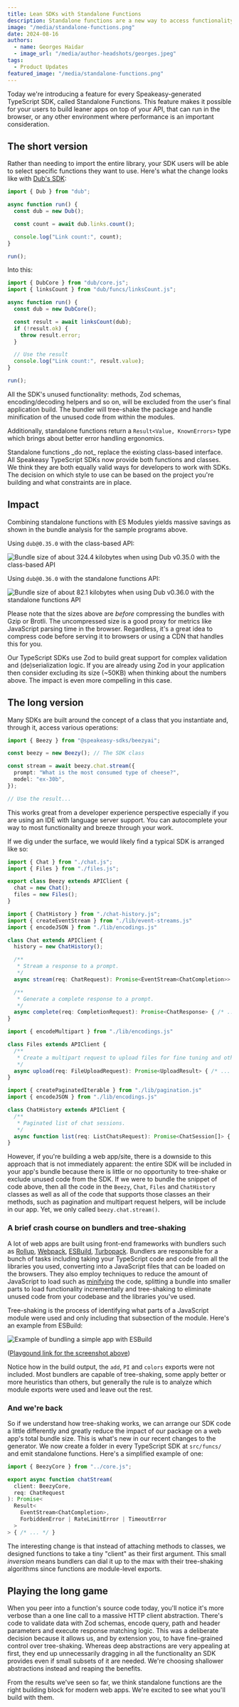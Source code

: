 ```yaml
---
title: Lean SDKs with Standalone Functions
description: Standalone functions are a new way to access functionality in an SDK while maintaining smaller bundle sizes.
image: "/media/standalone-functions.png"
date: 2024-08-16
authors:
  - name: Georges Haidar
  - image_url: "/media/author-headshots/georges.jpeg"
tags:
  - Product Updates
featured_image: "/media/standalone-functions.png"
---
```



Today we're introducing a feature for every Speakeasy-generated TypeScript SDK,
called Standalone Functions. This feature makes it possible for your users to
build leaner apps on top of your API, that can run in the browser, or any other
environment where performance is an important consideration.

## The short version

Rather than needing to import the entire library, your SDK users will be able to
select specific functions they want to use. Here's what the change looks like
with [Dub's SDK](https://dub.co/):

```ts
import { Dub } from "dub";

async function run() {
  const dub = new Dub();

  const count = await dub.links.count();

  console.log("Link count:", count);
}

run();
```

Into this:

```ts
import { DubCore } from "dub/core.js";
import { linksCount } from "dub/funcs/linksCount.js";

async function run() {
  const dub = new DubCore();

  const result = await linksCount(dub);
  if (!result.ok) {
    throw result.error;
  }

  // Use the result
  console.log("Link count:", result.value);
}

run();
```

All the SDK's unused functionality: methods, Zod schemas, encoding/decoding
helpers and so on, will be excluded from the user's final application build. The
bundler will tree-shake the package and handle minification of the unused code
from within the modules.

Additionally, standalone functions return a `Result<Value, KnownErrors>` type
which brings about better error handling ergonomics.

<Callout title="Note" variant="info">
  Standalone functions _do not_ replace the existing class-based interface. All
  Speakeasy TypeScript SDKs now provide both functions and classes. We think
  they are both equally valid ways for developers to work with SDKs. The
  decision on which style to use can be based on the project you're building and
  what constraints are in place.
</Callout>

## Impact

Combining standalone functions with ES Modules yields massive savings as shown
in the bundle analysis for the sample programs above.

Using `dub@0.35.0` with the class-based API:

![Bundle size of about 324.4 kilobytes when using Dub v0.35.0 with the class-based API](/media/dub-0.35.0-impact.jpeg)

Using `dub@0.36.0` with the standalone functions API:

![Bundle size of about 82.1 kilobytes when using Dub v0.36.0 with the standalone functions API](/media/dub-0.36.0-impact.jpeg)

Please note that the sizes above are _before_ compressing the bundles with Gzip
or Brotli. The uncompressed size is a good proxy for metrics like JavaScript
parsing time in the browser. Regardless, it's a great idea to compress code
before serving it to browsers or using a CDN that handles this for you.

<Callout title="Note" variant="info">
  Our TypeScript SDKs use Zod to build great support for complex validation and
  (de)serialization logic. If you are already using Zod in your application then
  consider excluding its size (~50KB) when thinking about the numbers above. The
  impact is even more compelling in this case.
</Callout>

## The long version

Many SDKs are built around the concept of a class that you instantiate and,
through it, access various operations:

```ts
import { Beezy } from "@speakeasy-sdks/beezyai";

const beezy = new Beezy(); // The SDK class

const stream = await beezy.chat.stream({
  prompt: "What is the most consumed type of cheese?",
  model: "ex-30b",
});

// Use the result...
```

This works great from a developer experience perspective especially if you are
using an IDE with language server support. You can autocomplete your way to most
functionality and breeze through your work.

If we dig under the surface, we would likely find a typical SDK is arranged like
so:

<div style={{ height: 440 }}>
  <CodeWithTabs>

```typescript !!tabs src/index.ts
import { Chat } from "./chat.js";
import { Files } from "./files.js";

export class Beezy extends APIClient {
  chat = new Chat();
  files = new Files();
}
```

```typescript !!tabs src/chat.ts
import { ChatHistory } from "./chat-history.js";
import { createEventStream } from "./lib/event-streams.js"
import { encodeJSON } from "./lib/encodings.js"

class Chat extends APIClient {
  history = new ChatHistory();

  /**
   * Stream a response to a prompt.
   */
  async stream(req: ChatRequest): Promise<EventStream<ChatCompletion>> { /* ... */ }

  /**
   * Generate a complete response to a prompt.
   */
  async complete(req: CompletionRequest): Promise<ChatResponse> { /* ... */ }
}
```

```typescript !!tabs src/files.ts
import { encodeMultipart } from "./lib/encodings.js"

class Files extends APIClient {
  /**
   * Create a multipart request to upload files for fine tuning and other jobs.
   */
  async upload(req: FileUploadRequest): Promise<UploadResult> { /* ... */ }
}
```

```typescript !!tabs src/chat-history.ts
import { createPaginatedIterable } from "./lib/pagination.js"
import { encodeJSON } from "./lib/encodings.js"

class ChatHistory extends APIClient {
  /**
   * Paginated list of chat sessions.
   */
  async function list(req: ListChatsRequest): Promise<ChatSession[]> { /* ... */ }
}
```

  </CodeWithTabs>
</div>

However, if you're building a web app/site, there is a downside to this approach
that is not immediately apparent: the entire SDK will be included in your app's
bundle because there is little or no opportunity to tree-shake or exclude unused
code from the SDK. If we were to bundle the snippet of code above, then all the
code in the `Beezy`, `Chat`, `Files` and `ChatHistory` classes as well as all of
the code that supports those classes an their methods, such as pagination and
multipart request helpers, will be include in our app. Yet, we only called
`beezy.chat.stream()`.

### A brief crash course on bundlers and tree-shaking

A lot of web apps are built using front-end frameworks with bundlers such as
[Rollup][rollup], [Webpack][webpack], [ESBuild][esbuild],
[Turbopack][turbopack]. Bundlers are responsible for a bunch of tasks including
taking your TypeScript code and code from all the libraries you used, converting
into a JavaScript files that can be loaded on the browsers. They also employ
techniques to reduce the amount of JavaScript to load such as
[minifying][zod-minify] the code, splitting a bundle into smaller parts to load
functionality incrementally and tree-shaking to eliminate unused code from your
codebase and the libraries you've used.

[rollup]: https://rollupjs.org/
[webpack]: https://webpack.js.org/
[esbuild]: https://esbuild.github.io/
[turbopack]: https://turbo.build/pack/docs
[zod-minify]: /post/writing-zod-code-that-minifies

Tree-shaking is the process of identifying what parts of a JavaScript module
were used and only including that subsection of the module. Here's an example
from ESBuild:

![Example of bundling a simple app with ESBuild](/media/esbuild-bundle-example.jpeg)

([Playgound link for the screenshot above][esbuild-playground])

[esbuild-playground]: https://esbuild.github.io/try/#YgAwLjIzLjAALS1idW5kbGUgLS1mb3JtYXQ9ZXNtAGUAZW50cnkuanMAaW1wb3J0IHsgZ3JlZXQgfSBmcm9tICIuL21vZHVsZS1hLmpzIjsKCmNvbnNvbGUubG9nKGdyZWV0KCJHZW9yZ2VzIikpOwAAbW9kdWxlLWEuanMAZXhwb3J0IGZ1bmN0aW9uIGdyZWV0KG5hbWUpIHsKICByZXR1cm4gYEhlbGxvLCAke25hbWV9IWA7Cn0KCmV4cG9ydCBmdW5jdGlvbiBhZGQoYSwgYikgewogIHJldHVybiBhICsgYjsKfQoKZXhwb3J0IGNvbnN0IFBJID0gMy4xNDsKCmV4cG9ydCBjb25zdCBjb2xvcnMgPSB7CiAgcmVkOiAiI2ZmMDAwMCIsCiAgZ3JlZW46ICIjMDBmZjAwIiwKICBibHVlOiAiIzAwMDBmZiIsCn07

Notice how in the build output, the `add`, `PI` and `colors` exports were not
included. Most bundlers are capable of tree-shaking, some apply better or more
heuristics than others, but generally the rule is to analyze which module
exports were used and leave out the rest.

### And we're back

So if we understand how tree-shaking works, we can arrange our SDK code a little
differently and greatly reduce the impact of our package on a web app's total
bundle size. This is what's new in our recent changes to the generator. We now
create a folder in every TypeScript SDK at `src/funcs/` and emit standalone
functions. Here's a simplified example of one:

```typescript
import { BeezyCore } from "../core.js";

export async function chatStream(
  client: BeezyCore,
  req: ChatRequest
): Promise<
  Result<
    EventStream<ChatCompletion>,
    ForbiddenError | RateLimitError | TimeoutError
  >
> { /* ... */ }
```

The interesting change is that instead of attaching methods to classes, we
designed functions to take a tiny "client" as their first argument. This small
_inversion_ means bundlers can dial it up to the max with their tree-shaking
algorithms since functions are module-level exports.

## Playing the long game

When you peer into a function's source code today, you'll notice it's more
verbose than a one line call to a massive HTTP client abstraction. There's code
to validate data with Zod schemas, encode query, path and header parameters and
execute response matching logic. This was a deliberate decision because it
allows us, and by extension you, to have fine-grained control over tree-shaking.
Whereas deep abstractions are very appealing at first, they end up unnecessarily
dragging in all the functionality an SDK provides even if small subsets of it
are needed. We're choosing shallower abstractions instead and reaping the
benefits.

From the results we've seen so far, we think standalone functions are the right
building block for modern web apps. We're excited to see what you'll build with
them.
